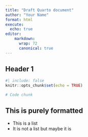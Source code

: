 ```yaml
---
title: "Draft Quarto document"
author: "Your Name"
format: html
execute:
  echo: true
editor:
    markdown: 
      wrap: 72
      canonical: true
---
```


## Header 1

```r
#| include: false
knitr::opts_chunk$set(echo = TRUE)
```

```r
# Code chunk
```

## This is purely formatted

-   This is a list
-   It is not a list but maybe it is

